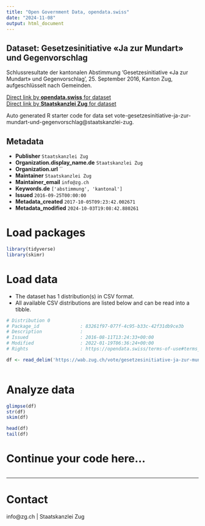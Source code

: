 ```yaml
---
title: "Open Government Data, opendata.swiss"
date: "2024-11-08"
output: html_document
---
```


## Dataset: Gesetzesinitiative «Ja zur Mundart» und Gegenvorschlag

Schlussresultate der kantonalen Abstimmung 'Gesetzesinitiative «Ja zur Mundart» und Gegenvorschlag', 25. September 2016, Kanton Zug, aufgeschlüsselt nach Gemeinden.

[Direct link by **opendata.swiss** for dataset](https://opendata.swiss/de/dataset/gesetzesinitiative-ja-zur-mundart-und-gegenvorschlag)<br>
[Direct link by **Staatskanzlei Zug** for dataset](https://wab.zug.ch/vote/gesetzesinitiative-ja-zur-mundart-und-gegenvorschlag/data)

Auto generated R starter code for data set vote-gesetzesinitiative-ja-zur-mundart-und-gegenvorschlag@staatskanzlei-zug.

## Metadata

- **Publisher** `Staatskanzlei Zug`
- **Organization.display_name.de** `Staatskanzlei Zug`
- **Organization.url** ``
- **Maintainer** `Staatskanzlei Zug`
- **Maintainer_email** `info@zg.ch`
- **Keywords.de** `['abstimmung', 'kantonal']`
- **Issued** `2016-09-25T00:00:00`
- **Metadata_created** `2017-10-05T09:23:42.002671`
- **Metadata_modified** `2024-10-03T19:08:42.880261`


# Load packages

```r

library(tidyverse)
library(skimr)

```

# Load data

-   The dataset has 1 distribution(s) in CSV format.
-   All available CSV distributions are listed below and can be read into a tibble.

```r

# Distribution 0
# Package_id               : 83261f97-077f-4c95-b33c-42f31db9ce3b
# Description              : 
# Issued                   : 2016-08-11T13:24:33+00:00
# Modified                 : 2022-01-19T06:36:24+00:00
# Rights                   : https://opendata.swiss/terms-of-use#terms_by

df <- read_delim('https://wab.zug.ch/vote/gesetzesinitiative-ja-zur-mundart-und-gegenvorschlag/data-csv')



```

# Analyze data

```r

glimpse(df)
str(df)
skim(df)

head(df)
tail(df)

```

# Continue your code here...

```r

```

------------------------------------------------------------------------

# Contact

info@zg.ch | Staatskanzlei Zug

